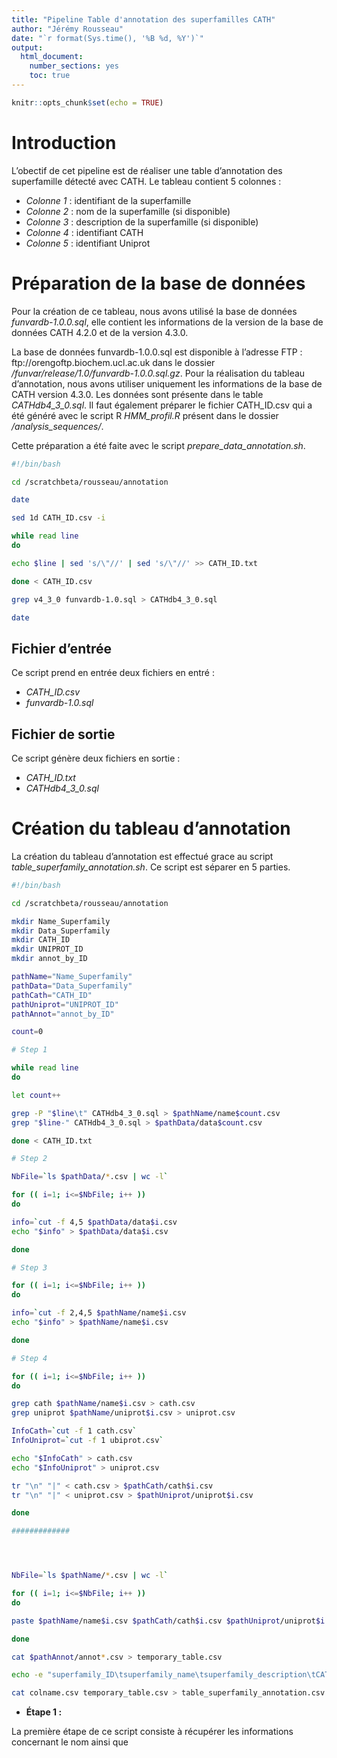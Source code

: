 ```yaml
---
title: "Pipeline Table d'annotation des superfamilles CATH"
author: "Jérémy Rousseau"
date: "`r format(Sys.time(), '%B %d, %Y')`"
output:
  html_document:
    number_sections: yes
    toc: true
---
```


```r
knitr::opts_chunk$set(echo = TRUE)
```

# Introduction

L'obectif de cet pipeline est de réaliser une table d'annotation des superfamille détecté avec CATH. Le tableau contient 5 colonnes :

  * *Colonne 1* : identifiant de la superfamille\
  * *Colonne 2* : nom de la superfamille (si disponible)\
  * *Colonne 3* : description de la superfamille (si disponible)\
  * *Colonne 4* : identifiant CATH\
  * *Colonne 5* : identifiant Uniprot
  
# Préparation de la base de données

Pour la création de ce tableau, nous avons utilisé la base de données *funvardb-1.0.0.sql*, elle contient les informations de la version de la base de données CATH 4.2.0 et de la version 4.3.0.

La base de données funvardb-1.0.0.sql est disponible à l'adresse FTP : ftp://orengoftp.biochem.ucl.ac.uk dans le dossier */funvar/release/1.0/funvardb-1.0.0.sql.gz*. Pour la réalisation du tableau d'annotation, nous avons utiliser uniquement les informations de la base de CATH version 4.3.0. Les données sont présente dans le table *CATHdb4_3_0.sql*.
Il faut également préparer le fichier CATH_ID.csv qui a été généré avec le script R *HMM_profil.R* présent dans le dossier */analysis_sequences/*.

Cette préparation a été faite avec le script *prepare_data_annotation.sh*.

```bash
#!/bin/bash

cd /scratchbeta/rousseau/annotation

date

sed 1d CATH_ID.csv -i

while read line
do

echo $line | sed 's/\"//' | sed 's/\"//' >> CATH_ID.txt

done < CATH_ID.csv

grep v4_3_0 funvardb-1.0.sql > CATHdb4_3_0.sql

date
```

## Fichier d'entrée

Ce script prend en entrée deux fichiers en entré :

  * *CATH_ID.csv*\
  * *funvardb-1.0.sql*\

## Fichier de sortie

Ce script génère deux fichiers en sortie :

  * *CATH_ID.txt*\
  * *CATHdb4_3_0.sql*\

# Création du tableau d'annotation

La création du tableau d'annotation est effectué grace au script *table_superfamily_annotation.sh*. Ce script est séparer en 5 parties.

```bash
#!/bin/bash

cd /scratchbeta/rousseau/annotation

mkdir Name_Superfamily
mkdir Data_Superfamily
mkdir CATH_ID
mkdir UNIPROT_ID
mkdir annot_by_ID

pathName="Name_Superfamily"
pathData="Data_Superfamily"
pathCath="CATH_ID"
pathUniprot="UNIPROT_ID"
pathAnnot="annot_by_ID"

count=0

# Step 1

while read line
do

let count++

grep -P "$line\t" CATHdb4_3_0.sql > $pathName/name$count.csv
grep "$line-" CATHdb4_3_0.sql > $pathData/data$count.csv

done < CATH_ID.txt

# Step 2

NbFile=`ls $pathData/*.csv | wc -l`

for (( i=1; i<=$NbFile; i++ ))
do

info=`cut -f 4,5 $pathData/data$i.csv
echo "$info" > $pathData/data$i.csv

done

# Step 3

for (( i=1; i<=$NbFile; i++ ))
do

info=`cut -f 2,4,5 $pathName/name$i.csv
echo "$info" > $pathName/name$i.csv

done

# Step 4

for (( i=1; i<=$NbFile; i++ ))
do

grep cath $pathName/name$i.csv > cath.csv
grep uniprot $pathName/uniprot$i.csv > uniprot.csv

InfoCath=`cut -f 1 cath.csv`
InfoUniprot=`cut -f 1 ubiprot.csv`

echo "$InfoCath" > cath.csv
echo "$InfoUniprot" > uniprot.csv

tr "\n" "|" < cath.csv > $pathCath/cath$i.csv
tr "\n" "|" < uniprot.csv > $pathUniprot/uniprot$i.csv

done

#############




NbFile=`ls $pathName/*.csv | wc -l`

for (( i=1; i<=$NbFile; i++ ))
do

paste $pathName/name$i.csv $pathCath/cath$i.csv $pathUniprot/uniprot$i.csv > $pathAnnot/annot$i.csv

done

cat $pathAnnot/annot*.csv > temporary_table.csv

echo -e "superfamily_ID\tsuperfamily_name\tsuperfamily_description\tCATH_ID\tUniprot_ID" > colnames.csv

cat colname.csv temporary_table.csv > table_superfamily_annotation.csv

```

 * **Étape 1 :**

La première étape de ce script consiste à récupérer les informations concernant le nom ainsi que 

